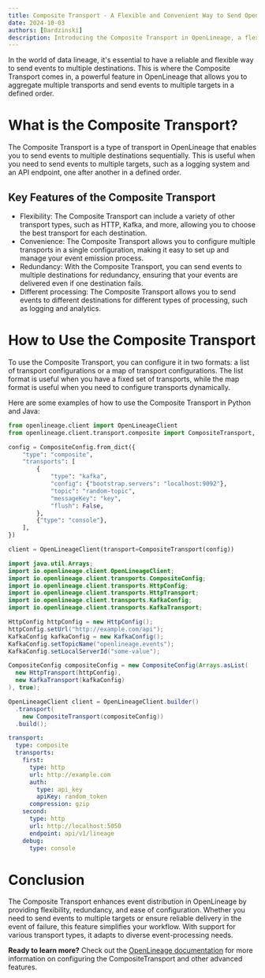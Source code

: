 ```yaml
---
title: Composite Transport - A Flexible and Convenient Way to Send OpenLineage Events
date: 2024-10-03
authors: [Dardzinski]
description: Introducing the Composite Transport in OpenLineage, a flexible and convenient way to send events to multiple destinations, providing redundancy and flexibility in event distribution.
---
```



In the world of data lineage, it's essential to have a reliable and flexible way to send events to multiple destinations. This is where the Composite Transport comes in, a powerful feature in OpenLineage that allows you to aggregate multiple transports and send events to multiple targets in a defined order.

<!--truncate-->

# What is the Composite Transport?

The Composite Transport is a type of transport in OpenLineage that enables you to send events to multiple destinations sequentially. This is useful when you need to send events to multiple targets, such as a logging system and an API endpoint, one after another in a defined order.

## Key Features of the Composite Transport

* Flexibility: The Composite Transport can include a variety of other transport types, such as HTTP, Kafka, and more, allowing you to choose the best transport for each destination.
* Convenience: The Composite Transport allows you to configure multiple transports in a single configuration, making it easy to set up and manage your event emission process.
* Redundancy: With the Composite Transport, you can send events to multiple destinations for redundancy, ensuring that your events are delivered even if one destination fails.
* Different processing: The Composite Transport allows you to send events to different destinations for different types of processing, such as logging and analytics.

# How to Use the Composite Transport

To use the Composite Transport, you can configure it in two formats: a list of transport configurations or a map of transport configurations. The list format is useful when you have a fixed set of transports, while the map format is useful when you need to configure transports dynamically.

Here are some examples of how to use the Composite Transport in Python and Java:

<Tabs groupId="examples">
<TabItem value="python" label="Python Example">

```python
from openlineage.client import OpenLineageClient
from openlineage.client.transport.composite import CompositeTransport, CompositeConfig

config = CompositeConfig.from_dict({
    "type": "composite",
    "transports": [
        {
            "type": "kafka",
            "config": {"bootstrap.servers": "localhost:9092"},
            "topic": "random-topic",
            "messageKey": "key",
            "flush": False,
        },
        {"type": "console"},
    ],
})

client = OpenLineageClient(transport=CompositeTransport(config))
```
</TabItem>

<TabItem value="java" label="Java Example">

```java
import java.util.Arrays;
import io.openlineage.client.OpenLineageClient;
import io.openlineage.client.transports.CompositeConfig;
import io.openlineage.client.transports.HttpConfig;
import io.openlineage.client.transports.HttpTransport;
import io.openlineage.client.transports.KafkaConfig;
import io.openlineage.client.transports.KafkaTransport;

HttpConfig httpConfig = new HttpConfig();
httpConfig.setUrl("http://example.com/api");
KafkaConfig kafkaConfig = new KafkaConfig();
KafkaConfig.setTopicName("openlineage.events");
KafkaConfig.setLocalServerId("some-value");

CompositeConfig compositeConfig = new CompositeConfig(Arrays.asList(
  new HttpTransport(httpConfig),
  new KafkaTransport(kafkaConfig)
), true);

OpenLineageClient client = OpenLineageClient.builder()
  .transport(
    new CompositeTransport(compositeConfig))
  .build();
```
</TabItem>

<TabItem value="yaml-map" label="Yaml Config">

```yaml
transport:
  type: composite
  transports:
    first:
      type: http
      url: http://example.com
      auth:
        type: api_key
        apiKey: random_token
      compression: gzip
    second:
      type: http
      url: http://localhost:5050
      endpoint: api/v1/lineage
    debug:
      type: console
```
</TabItem>

</Tabs>

# Conclusion

The Composite Transport enhances event distribution in OpenLineage by providing flexibility, redundancy, and ease of configuration.
Whether you need to send events to multiple targets or ensure reliable delivery in the event of failure, this feature simplifies your workflow.
With support for various transport types, it adapts to diverse event-processing needs.

**Ready to learn more?** Check out the [OpenLineage documentation](https://openlineage.io/docs) for more information on configuring the CompositeTransport and other advanced features.